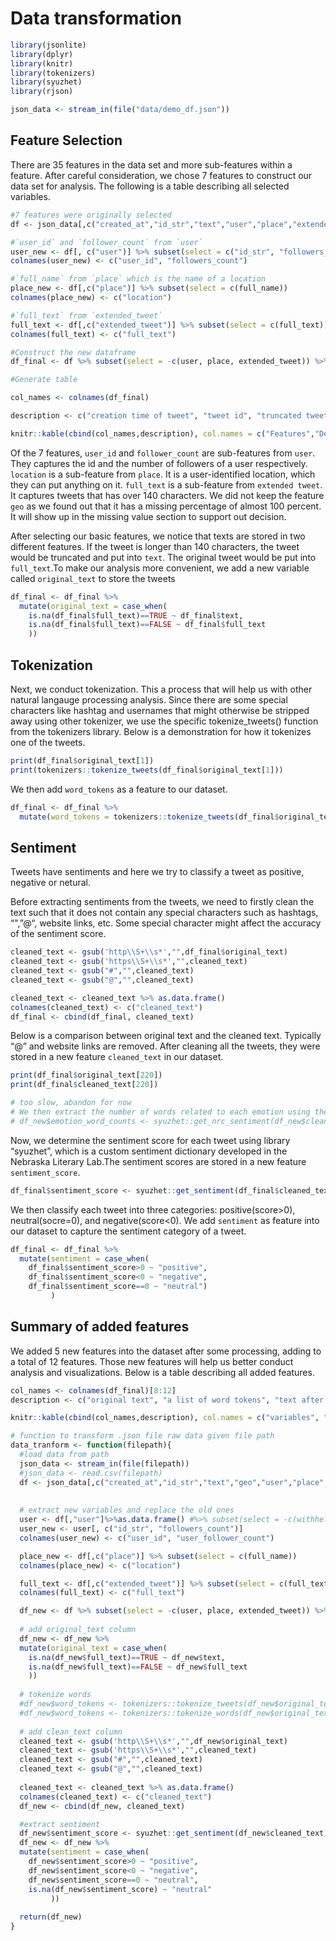 # Data transformation

```r
library(jsonlite)
library(dplyr)
library(knitr)
library(tokenizers)
library(syuzhet)
library(rjson)
```

```r
json_data <- stream_in(file("data/demo_df.json"))
```

## Feature Selection

There are 35 features in the data set and more sub-features within a feature. After careful consideration, we chose 7 features to construct our data set for analysis. The following is a table describing all selected variables.

```r
#7 features were originally selected
df <- json_data[,c("created_at","id_str","text","user","place","extended_tweet")]

#`user_id` and `follower_count` from `user`
user_new <- df[, c("user")] %>% subset(select = c("id_str", "followers_count"))
colnames(user_new) <- c("user_id", "followers_count")

#`full_name` from `place` which is the name of a location
place_new <- df[,c("place")] %>% subset(select = c(full_name))
colnames(place_new) <- c("location")

#`full_text` from `extended_tweet`
full_text <- df[,c("extended_tweet")] %>% subset(select = c(full_text))
colnames(full_text) <- c("full_text")

#Construct the new dataframe
df_final <- df %>% subset(select = -c(user, place, extended_tweet)) %>% cbind(user_new) %>% cbind(place_new) %>% cbind(full_text)

#Generate table

col_names <- colnames(df_final)

description <- c("creation time of tweet", "tweet id", "truncated tweet of length<140", "user id", "number of followers of user", "location of tweet", "full text of tweet")

knitr::kable(cbind(col_names,description), col.names = c("Features","Description"))
```

Of the 7 features, `user_id` and `follower_count` are sub-features from `user`. They captures the id and the number of followers of a user respectively. `location` is a sub-feature from `place`. It is a user-identified location, which they can put anything on it. `full_text` is a sub-feature from `extended tweet`. It captures tweets that has over 140 characters. We did not keep the feature `geo` as we found out that it has a missing percentage of almost 100 percent. It will show up in the missing value section to support out decision.

After selecting our basic features, we notice that texts are stored in two different features. If the tweet is longer than 140 characters, the tweet would be truncated and put into `text`. The original tweet would be put into `full_text`.To make our analysis more convenient, we add a new variable called `original_text` to store the tweets 

```r
df_final <- df_final %>%
  mutate(original_text = case_when(
    is.na(df_final$full_text)==TRUE ~ df_final$text,
    is.na(df_final$full_text)==FALSE ~ df_final$full_text
    ))
```

## Tokenization

Next, we conduct tokenization. This a process that will help us with other natural langauge processing analysis. Since there are some special characters like hashtag and usernames that might otherwise be stripped away using other tokenizer, we use the specific tokenize_tweets() function from the tokenizers library. Below is a demonstration for how it tokenizes one of the tweets.

```r
print(df_final$original_text[1])
print(tokenizers::tokenize_tweets(df_final$original_text[1]))
```

We then add `word_tokens` as a feature to our dataset.

```r
df_final <- df_final %>%
  mutate(word_tokens = tokenizers::tokenize_tweets(df_final$original_text))
```

## Sentiment

Tweets have sentiments and here we try to classify a tweet as positive, negative or netural.

Before extracting sentiments from the tweets, we need to firstly clean the text such that it does not contain any special characters such as hashtags, "\","@", website links, etc. Some special character might affect the accuracy of the sentiment score.

```r
cleaned_text <- gsub('http\\S+\\s*',"",df_final$original_text)
cleaned_text <- gsub('https\\S+\\s*',"",cleaned_text)
cleaned_text <- gsub("#","",cleaned_text)
cleaned_text <- gsub("@","",cleaned_text)
```

```r
cleaned_text <- cleaned_text %>% as.data.frame()
colnames(cleaned_text) <- c("cleaned_text")
df_final <- cbind(df_final, cleaned_text)
```

Below is a comparison between original text and the cleaned text. Typically "@" and website links are removed. After cleaning all the tweets, they were stored in a new feature `cleaned_text` in our dataset.

```r
print(df_final$original_text[220])
print(df_final$cleaned_text[220])
```


```r
# too slow, abandon for now
# We then extract the number of words related to each emotion using the NCR lexicon.
# df_new$emotion_word_counts <- syuzhet::get_nrc_sentiment(df_new$cleaned_text)
```

Now, we determine the sentiment score for each tweet using library "syuzhet", which is a custom sentiment dictionary developed in the Nebraska Literary Lab.The sentiment scores are stored in a new feature `sentiment_score`.

```r
df_final$sentiment_score <- syuzhet::get_sentiment(df_final$cleaned_text)
```

We then classify each tweet into three categories: positive(score>0), neutral(socre=0), and negative(score<0). We add `sentiment` as feature into our dataset to capture the sentiment category of a tweet.

```r
df_final <- df_final %>%
  mutate(sentiment = case_when(
    df_final$sentiment_score>0 ~ "positive",
    df_final$sentiment_score<0 ~ "negative",
    df_final$sentiment_score==0 ~ "neutral")
         )
```

## Summary of added features

We added 5 new features into the dataset after some processing, adding to a total of 12 features. Those new features will help us better conduct analysis and visualizations. Below is a table describing all added features.

```r
col_names <- colnames(df_final)[8:12]
description <- c("original text", "a list of word tokens", "text after removing special characters", "sentiment scores", "sentiment of tweet: positive, neutral, or negative")

knitr::kable(cbind(col_names,description), col.names = c("variables", "descriptions"))
```


```r
# function to transform .json file raw data given file path
data_tranform <- function(filepath){
  #load data from path
  json_data <- stream_in(file(filepath))
  #json_data <- read.csv(filepath)
  df <- json_data[,c("created_at","id_str","text","geo","user","place","extended_tweet")]
  
  
  # extract new variables and replace the old ones
  user <- df[,"user"]%>%as.data.frame() #%>% subset(select = -c(withheld_in_countries) )
  user_new <- user[, c("id_str", "followers_count")]
  colnames(user_new) <- c("user_id", "user_follower_count")

  place_new <- df[,c("place")] %>% subset(select = c(full_name))
  colnames(place_new) <- c("location")

  full_text <- df[,c("extended_tweet")] %>% subset(select = c(full_text))
  colnames(full_text) <- c("full_text")

  df_new <- df %>% subset(select = -c(user, place, extended_tweet)) %>% cbind(user_new) %>% cbind(place_new) %>% cbind(full_text)
  
  # add original_text column
  df_new <- df_new %>%
  mutate(original_text = case_when(
    is.na(df_new$full_text)==TRUE ~ df_new$text,
    is.na(df_new$full_text)==FALSE ~ df_new$full_text
    ))
  
  # tokenize words
  #df_new$word_tokens <- tokenizers::tokenize_tweets(df_new$original_text)
  #df_new$word_tokens <- tokenizers::tokenize_words(df_new$original_text)
  
  # add clean_text column
  cleaned_text <- gsub('http\\S+\\s*',"",df_new$original_text)
  cleaned_text <- gsub('https\\S+\\s*',"",cleaned_text)
  cleaned_text <- gsub("#","",cleaned_text)
  cleaned_text <- gsub("@","",cleaned_text)
  
  cleaned_text <- cleaned_text %>% as.data.frame()
  colnames(cleaned_text) <- c("cleaned_text")
  df_new <- cbind(df_new, cleaned_text)

  #extract sentiment
  df_new$sentiment_score <- syuzhet::get_sentiment(df_new$cleaned_text)
  df_new <- df_new %>%
  mutate(sentiment = case_when(
    df_new$sentiment_score>0 ~ "positive",
    df_new$sentiment_score<0 ~ "negative",
    df_new$sentiment_score==0 ~ "neutral",
    is.na(df_new$sentiment_score) ~ "neutral"
         ))
  
  return(df_new)
}
```

